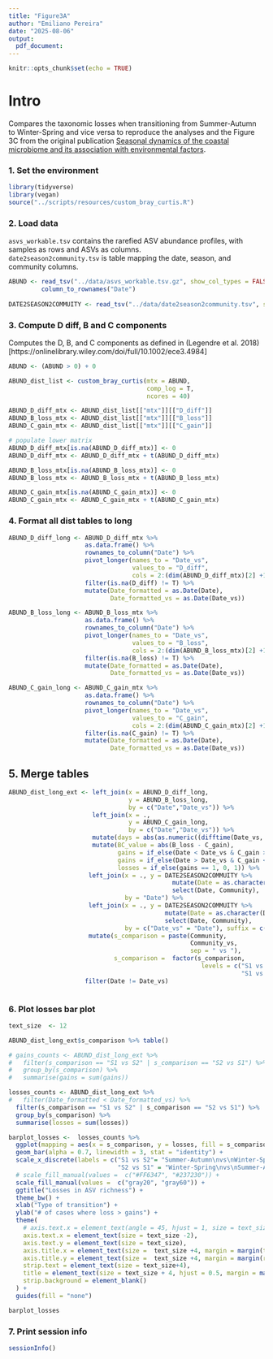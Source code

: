 ```yaml
---
title: "Figure3A"
author: "Emiliano Pereira"
date: "2025-08-06"
output:
  pdf_document:
---
```


```r
knitr::opts_chunk$set(echo = TRUE)
```

# Intro
Compares the taxonomic losses when transitioning from Summer-Autumn to Winter-Spring and vice versa to reproduce the analyses and the Figure 3C from the original publication [Seasonal dynamics of the coastal microbiome and its association with environmental factors](https://doi.org/10.1038/s41597-023-02266-0).

### **1. Set the environment**
```r
library(tidyverse)
library(vegan)
source("../scripts/resources/custom_bray_curtis.R")
```

### **2. Load data**
`asvs_workable.tsv` contains the rarefied ASV abundance profiles, with samples as rows and ASVs as columns.  
`date2season2community.tsv` is table mapping the date, season, and community columns.

```r
ABUND <- read_tsv("../data/asvs_workable.tsv.gz", show_col_types = FALSE) %>%
         column_to_rownames("Date") 
                    
DATE2SEASON2COMMUITY <- read_tsv("../data/date2season2community.tsv", show_col_types = FALSE)
```

### **3. Compute D diff, B and C components**
Computes the D, B, and C components as defined in (Legendre et al. 2018)[https://onlinelibrary.wiley.com/doi/full/10.1002/ece3.4984]

```r
ABUND <- (ABUND > 0) + 0

ABUND_dist_list <- custom_bray_curtis(mtx = ABUND, 
                                      comp_log = T,
                                      ncores = 40)

ABUND_D_diff_mtx <- ABUND_dist_list[["mtx"]][["D_diff"]]
ABUND_B_loss_mtx <- ABUND_dist_list[["mtx"]][["B_loss"]]
ABUND_C_gain_mtx <- ABUND_dist_list[["mtx"]][["C_gain"]]

# populate lower matrix
ABUND_D_diff_mtx[is.na(ABUND_D_diff_mtx)] <- 0
ABUND_D_diff_mtx <- ABUND_D_diff_mtx + t(ABUND_D_diff_mtx)

ABUND_B_loss_mtx[is.na(ABUND_B_loss_mtx)] <- 0
ABUND_B_loss_mtx <- ABUND_B_loss_mtx + t(ABUND_B_loss_mtx)

ABUND_C_gain_mtx[is.na(ABUND_C_gain_mtx)] <- 0
ABUND_C_gain_mtx <- ABUND_C_gain_mtx + t(ABUND_C_gain_mtx)

```

### **4. Format all dist tables to long**

```r

ABUND_D_diff_long <- ABUND_D_diff_mtx %>%
                     as.data.frame() %>%
                     rownames_to_column("Date") %>%
                     pivot_longer(names_to = "Date_vs", 
                                  values_to = "D_diff", 
                                  cols = 2:(dim(ABUND_D_diff_mtx)[2] +1)) %>%
                     filter(is.na(D_diff) != T) %>%
                     mutate(Date_formatted = as.Date(Date),
                            Date_formatted_vs = as.Date(Date_vs))

ABUND_B_loss_long <- ABUND_B_loss_mtx %>%
                     as.data.frame() %>%
                     rownames_to_column("Date") %>%
                     pivot_longer(names_to = "Date_vs", 
                                  values_to = "B_loss", 
                                  cols = 2:(dim(ABUND_B_loss_mtx)[2] +1)) %>%
                     filter(is.na(B_loss) != T) %>%
                     mutate(Date_formatted = as.Date(Date),
                            Date_formatted_vs = as.Date(Date_vs))

ABUND_C_gain_long <- ABUND_C_gain_mtx %>%
                     as.data.frame() %>%
                     rownames_to_column("Date") %>%
                     pivot_longer(names_to = "Date_vs", 
                                  values_to = "C_gain", 
                                  cols = 2:(dim(ABUND_C_gain_mtx)[2] +1)) %>%
                     filter(is.na(C_gain) != T) %>%
                     mutate(Date_formatted = as.Date(Date),
                            Date_formatted_vs = as.Date(Date_vs))

```

## **5. Merge tables**
```r
ABUND_dist_long_ext <- left_join(x = ABUND_D_diff_long, 
                                 y = ABUND_B_loss_long, 
                                 by = c("Date","Date_vs")) %>%
                       left_join(x = ., 
                                 y = ABUND_C_gain_long, 
                                 by = c("Date","Date_vs")) %>%
                       mutate(days = abs(as.numeric((difftime(Date_vs, Date, units = "days"))))) %>%
                       mutate(BC_value = abs(B_loss - C_gain),
                              gains = if_else(Date < Date_vs & C_gain > B_loss, 1, 0),
                              gains = if_else(Date > Date_vs & C_gain < B_loss, 1, gains),
                              losses = if_else(gains == 1, 0, 1)) %>% 
                      left_join(x = ., y = DATE2SEASON2COMMUITY %>% 
                                             mutate(Date = as.character(Date)) %>%
                                             select(Date, Community), 
                                by = "Date") %>%
                      left_join(x = ., y = DATE2SEASON2COMMUITY %>% 
                                           mutate(Date = as.character(Date)) %>%
                                           select(Date, Community), 
                                by = c("Date_vs" = "Date"), suffix = c("", "_vs")) %>%
                      mutate(s_comparison = paste(Community, 
                                                  Community_vs, 
                                                  sep = " vs "),
                             s_comparison =  factor(s_comparison, 
                                                     levels = c("S1 vs S2", "S2 vs S1",
                                                                "S1 vs S1", "S2 vs S2")))  %>%
                     filter(Date != Date_vs) 



```
### **6. Plot losses bar plot**
```r

text_size  <- 12

ABUND_dist_long_ext$s_comparison %>% table()

# gains_counts <- ABUND_dist_long_ext %>%
#   filter(s_comparison == "S1 vs S2" | s_comparison == "S2 vs S1") %>%
#   group_by(s_comparison) %>%
#   summarise(gains = sum(gains))

losses_counts <- ABUND_dist_long_ext %>%
#   filter(Date_formatted < Date_formatted_vs) %>%
  filter(s_comparison == "S1 vs S2" | s_comparison == "S2 vs S1") %>%
  group_by(s_comparison) %>%
  summarise(losses = sum(losses))

barplot_losses <-  losses_counts %>% 
  ggplot(mapping = aes(x = s_comparison, y = losses, fill = s_comparison)) +
  geom_bar(alpha = 0.7, linewidth = 3, stat = "identity") +
  scale_x_discrete(labels = c("S1 vs S2"= "Summer-Autumn\nvs\nWinter-Spring", 
                              "S2 vs S1" = "Winter-Spring\nvs\nSummer-Autumn")) +
  # scale_fill_manual(values =  c("#FF6347", "#237230")) +
  scale_fill_manual(values =  c("gray20", "gray60")) +
  ggtitle("Losses in ASV richness") +
  theme_bw() +
  xlab("Type of transition") +
  ylab("# of cases where loss > gains") +
  theme(
    # axis.text.x = element_text(angle = 45, hjust = 1, size = text_size),
    axis.text.x = element_text(size = text_size -2),
    axis.text.y = element_text(size = text_size),
    axis.title.x = element_text(size =  text_size +4, margin = margin(t = 15)),
    axis.title.y = element_text(size =  text_size +4, margin = margin(r = 15)),
    strip.text = element_text(size = text_size+4),
    title = element_text(size = text_size + 4, hjust = 0.5, margin = margin(b = 15)),
    strip.background = element_blank()
  ) +
  guides(fill = "none")

barplot_losses
```

### **7. Print session info**
```r
sessionInfo()
```
